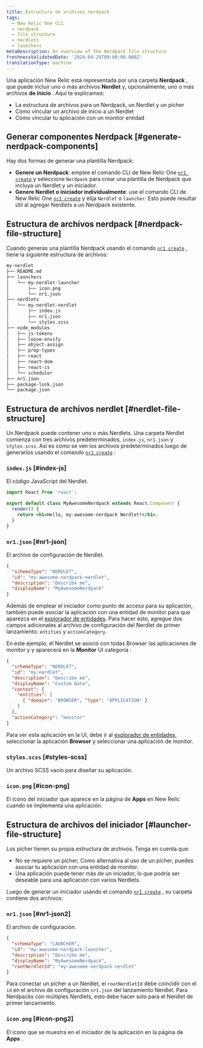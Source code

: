 ```yaml
---
title: Estructura de archivos nerdpack
tags:
  - New Relic One CLI
  - nerdpack
  - file structure
  - nerdlets
  - launchers
metaDescription: An overview of the Nerdpack file structure
freshnessValidatedDate: '2024-04-29T00:00:00.000Z'
translationType: machine
---
```


Una aplicación New Relic está representada por una carpeta **Nerdpack** , que puede incluir uno o más archivos **Nerdlet** y, opcionalmente, uno o más archivos **de inicio** . Aquí te explicamos:

* La estructura de archivos para un Nerdpack, un Nerdlet y un pícher
* Cómo vincular un archivo de inicio a un Nerdlet
* Cómo vincular tu aplicación con un monitor entidad

## Generar componentes Nerdpack [#generate-nerdpack-components]

Hay dos formas de generar una plantilla Nerdpack:

* **Genere un Nerdpack**: emplee el comando CLI de New Relic One [`nr1 create`](/docs/new-relic-solutions/build-nr-ui/nr1-cli/nr1-common/#nr1-create) y seleccione `Nerdpack` para crear una plantilla de Nerdpack que incluya un Nerdlet y un iniciador.
* **Genere Nerdlet o iniciador individualmente**: use el comando CLI de New Relic One [`nr1 create`](/docs/new-relic-solutions/build-nr-ui/nr1-cli/nr1-common/#nr1-create) y elija `Nerdlet` o `launcher`. Esto puede resultar útil al agregar Nerdlets a un Nerdpack existente.

## Estructura de archivos nerdpack [#nerdpack-file-structure]

Cuando generas una plantilla Nerdpack usando el comando [`nr1 create`](/docs/new-relic-solutions/build-nr-ui/nr1-cli/nr1-common/#nr1-create) , tiene la siguiente estructura de archivos:

```txt copyable=false lineNumbers=false
my-nerdlet
├── README.md
├── launchers
│   └── my-nerdlet-launcher
│       ├── icon.png
│       └── nr1.json
├── nerdlets
│   └── my-nerdlet-nerdlet
│       ├── index.js
│       ├── nr1.json
│       └── styles.scss
├── node_modules
│   ├── js-tokens
│   ├── loose-envify
│   ├── object-assign
│   ├── prop-types
│   ├── react
│   ├── react-dom
│   ├── react-is
│   └── scheduler
├── nr1.json
├── package-lock.json
└── package.json
```

## Estructura de archivos nerdlet [#nerdlet-file-structure]

Un Nerdpack puede contener uno o más Nerdlets. Una carpeta Nerdlet comienza con tres archivos predeterminados, `index.js`, `nr1.json` y `styles.scss`. Así es como se ven los archivos predeterminados luego de generarlos usando el comando [`nr1 create`](/docs/new-relic-solutions/build-nr-ui/nr1-cli/nr1-common/#nr1-create) :

### `index.js` [#index-js]

El código JavaScript del Nerdlet.

```jsx copy=false lineNumbers=false
import React from 'react';

export default class MyAwesomeNerdpack extends React.Component {
  render() {
    return <h1>Hello, my-awesome-nerdpack Nerdlet!</h1>;
  }
}
```

### `nr1.json` [#nr1-json]

El archivo de configuración de Nerdlet.

```json copy=false lineNumbers=false
{
  "schemaType": "NERDLET",
  "id": "my-awesome-nerdpack-nerdlet",
  "description": "Describe me",
  "displayName": "MyAwesomeNerdpack"
}
```

Además de emplear el iniciador como punto de acceso para su aplicación, también puede asociar la aplicación con una entidad de monitor para que aparezca en el [explorador de entidades](/docs/new-relic-solutions/new-relic-one/core-concepts/new-relic-explorer-view-performance-across-apps-services-hosts/). Para hacer esto, agregue dos campos adicionales al archivo de configuración del Nerdlet de primer lanzamiento: `entities` y `actionCategory`.

En este ejemplo, el Nerdlet se asoció con todas Browser las aplicaciones de monitor y y aparecerá en la **Monitor** UI categoría :

```json copy=false lineNumbers=false
{
  "schemaType": "NERDLET",
  "id": "my-nerdlet",
  "description": "Describe me",
  "displayName": "Custom Data",
  "context": {
    "entities": [
      { "domain": "BROWSER", "type": "APPLICATION" }
    ]
  },
  "actionCategory": "monitor"
}
```

Para ver esta aplicación en la UI, debe ir al [explorador de entidades](/docs/new-relic-solutions/new-relic-one/core-concepts/new-relic-explorer-view-performance-across-apps-services-hosts/), seleccionar la aplicación **Browser** y seleccionar una aplicación de monitor.

### `styles.scss` [#styles-scss]

Un archivo SCSS vacío para diseñar su aplicación.

### `icon.png` [#icon-png]

El ícono del iniciador que aparece en la página de **Apps** en New Relic cuando se implementa una aplicación.

## Estructura de archivos del iniciador [#launcher-file-structure]

Los pícher tienen su propia estructura de archivos. Tenga en cuenta que:

* No se requiere un pícher; Como alternativa al uso de un pícher, puedes asociar tu aplicación con una entidad de monitor.
* Una aplicación puede tener más de un iniciador, lo que podría ser deseable para una aplicación con varios Nerdlets.

Luego de generar un iniciador usando el comando [`nr1 create`](/docs/new-relic-solutions/build-nr-ui/nr1-cli/nr1-common/#nr1-create) , su carpeta contiene dos archivos:

### `nr1.json` [#nr1-json2]

El archivo de configuración.

```json copy=false lineNumbers=false
{
  "schemaType": "LAUNCHER",
  "id": "my-awesome-nerdpack-launcher",
  "description": "Describe me",
  "displayName": "MyAwesomeNerdpack",
  "rootNerdletId": "my-awesome-nerdpack-nerdlet"
}
```

Para conectar un pícher a un Nerdlet, el `rootNerdletId` debe coincidir con el `id` en el archivo de configuración `nr1.json` del lanzamiento Nerdlet. Para Nerdpacks con múltiples Nerdlets, esto debe hacer solo para el Nerdlet de primer lanzamiento.

### `icon.png` [#icon-png2]

El ícono que se muestra en el iniciador de la aplicación en la página de **Apps** .